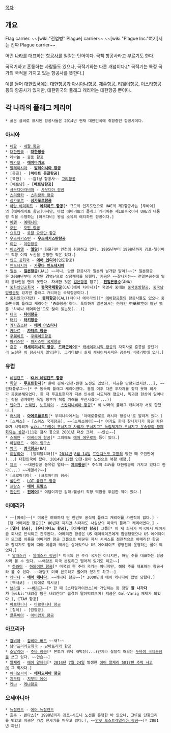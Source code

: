 [[목차]]

== 개요 ==

Flag carrier. ~~[wiki:"전염병" Plague] carrier~~ ~~[wiki:"Plague Inc."여기]서는 진짜 Plague carrier~~

어떤 [[나라]]를 대표하는 [[항공사]]를 일컫는 단어이다. 국책 항공사라고 부르기도 한다. 

국적기하고 혼동하는 사람들도 있으나, 국적기와는 다른 개념이다.[* 국적기는 특정 국가의 국적을 가지고 있는 항공사를 뜻한다.]

예를 들어 [[대한민국]]에는 [[대한항공]]과 [[아시아나항공]], [[제주항공]], [[티웨이항공]], [[이스타항공]] 등의 항공사가 있지만, 대한민국의 플래그 캐리어는 대한항공 뿐이다.

== 각 나라의 플래그 케리어 ==
 * 굵은 글씨로 표시된 항공사들은 2014년 현재 대한민국에 취항중인 항공사이다.
=== 아시아 ===
 * [[네팔]] - [[네팔 항공]]
 * [[대한민국]] - '''[[대한항공]]'''
 * [[레바논]] - [[중동 항공]]
 * [[마카오]] - '''[[에어마카오]]'''
 * [[말레이시아]] - '''[[말레이시아 항공]]'''
 * [몽골] - '''[미아트 몽골항공]'''
 * [북한] - ~~김1성 항공사~~ [[고려항공]]
 * [베트남] - '''[베트남항공]'''
 * [[사우디아라비아]] - [[사우디아 항공]]
 * [[스리랑카]] - [[스리랑카 항공]]
 * [[싱가포르]] - '''[[싱가포르항공]]'''
 * [[아랍 에미리트]] - '''[[에티하드 항공]]'''[* 규모와 인지도면으로 UAE의 제1항공사는 [두바이]의 [에미레이트 항공]이지만, 아랍 에미리트의 플래그 캐리어는 제1토후국이자 UAE의 대통령 직을 수행하는 [아부다비] 왕실 소유의 에티하드 항공이다.]
 * [[예멘]] - [[예메니아]]
 * [[오만]] - [[오만 항공]]
 * [[요르단]] - [[로얄 요르단 항공]]
 * [[우즈베키스탄]] - '''[[우즈베키스탄항공]]'''
 * [[이란]] - [[이란항공]]
 * [[이스라엘]] - '''[[엘알]]'''[* 화물기만 인천에 취항하고 있다. 1995년부터 1998년까지 김포-텔아비브 직항 여객 노선을 운행한 적은 있다.]
 * [[인도 공화국]] - '''[[에어 인디아]]'''(인도항공)
 * [[인도네시아]] - '''[[가루다 인도네시아]]'''
 * [[일본]] - '''[[일본항공]]'''(JAL) ~~아니, 망한 항공사가 일본의 날개란 말야?~~[* 일본항공은 2009년부터 시작된 경영난으로 상장폐지를 당했다. 지금은 ~~잘나가는~~ 전일본공수에 밀려 콩라인을 면치 못한다. 자세한 것은 [[일본항공]] 참고], '''[[전일본공수]]'''(ANA)
 * [[중화인민공화국]] - '''[[중국국제항공]]'''(CA)(에어 차이나)[* 국영사 중에는 [[중국동방항공]], [[중국남방항공]]도 있지만 플래그 캐리어는 국제항공이다.]
 * [[중화민국]](대만) - '''[[중화항공]]'''(CAL)(차이나 에어라인)[* [[에바항공]]등의 항공사들도 있으나 중화민국의 플래그 캐리어는 '중화항공'이다. 특이하게 일본에서는 한자인 中華航空이 아닌 영문 '차이나 에어라인'으로 많이 읽는듯(...)]
 * [[태국]] - '''[[타이항공]]'''
 * [[터키]] - '''[[터키항공]]'''
 * [[카자흐스탄]] - '''[[에어 아스타나]]'''
 * [[카타르]] - '''[[카타르 항공]]'''
 * [[쿠웨이트]] - [[쿠웨이트항공]]
 * [[파키스탄]] - [[파키스탄 국제항공]]
 * [[홍콩]] - '''[[캐세이퍼시픽 항공]]''', '''[[드래곤에어]]'''[* [[캐세이퍼시픽 항공]]의 자회사로 홍콩발 중단거리 노선은 이 항공사가 일임한다. 그러다보니 실제 캐세이퍼시픽은 광동체 비행기밖에 없다.]
=== 유럽 ===
 * [[네덜란드]] - '''[[KLM 네덜란드 항공]]'''
 * [[독일]] - '''[[루프트한자]]'''[* 한때 김해-인천-뮌헨 노선도 있었다. 지금은 단항되었지만...], ~~인터플루그~~[* 구 동독의 플래그 캐리어였다. 통일 이후 다른 투자자를 찾지 못해 회사가 공중분해되었다. 한 때 루프트한자가 지분 인수를 시도하려 했으나, 독과점 현상이 일어나는 것을 경계했던 독일 정부가 직접 거래를 무산시켰다(...)]
 * [[덴마크]], [[스웨덴]], [[노르웨이]] - [[스칸디나비아 항공]][* 세 나라의 플래그 캐리어가 서로 합쳤다.]
 * [[러시아]] - '''[[아에로플로트]]'''[* 우리나라에서는 '아에로플로트 러시아 항공사'로 알려져 있다.]
 * [스위스] - [스위스 국제항공], ~~[스위스에어]~~[* 여기도 한때 잘나가다가 항공 자유화가 시작되자 [[wiki:"가정이 무너지고 사회가 무너지고" 독점체계가 무너지고 운송량이 황폐화되는 상황]]+111편 참사 등으로 2001년 파산 크리. ~~안습~~]
 * [[스페인]] - [[이베리아 항공]][* 그외에도 [[에어 에우로파]] 등이 있다.]
 * [[아일랜드]] - [[에어 링구스]]
 * [[영국]] - '''[[영국항공]]'''(BA)
 * [[이탈리아]] - [알리탈리아][* [[2014년]] [[8월 14일]] [[프란치스코 교황]]의 방한 때 오랜만에(...) 대한민국에 왔다. 2014년 12월 인천-로마 노선으로 복항 예정.]
 * [[체코]] - ~~대한항공 동유럽 멀티~~ '''[[체코항공]]'''[* 주식의 44%를 대한항공이 가지고 있다고 한다(...) ~~계열사?~~]
 * [크로아티아] - [크로아티아 항공]
 * [[폴란드]] - [[LOT 폴란드 항공]]
 * [[프랑스]] - '''[[에어 프랑스]]'''
 * [[핀란드]] - '''[[핀에어]]'''[* 여담이지만 김해-헬싱키 직항 떡밥을 투입한 적이 있다.]

=== 아메리카 ===
 * ~~[미국]~~[* 미국은 여태까지 단 한번도 공식적 플래그 캐리어를 가진적이 없다.] - [팬 아메리칸 항공][* 80년대 까지만 하더라도 사실상의 미국의 플래그 캐리어였다.] -> '''[델타 항공], [유나이티드 항공], [아메리칸 항공]''' 그룹[* 이 세 회사가 미국에서 메이저급 회사로 인식되고 간주된다. 아메리칸 항공은 US 에어웨이즈에게 합병당했으나 US 에어웨이가 모그룹 이름을 아메리칸 항공 그룹으로 바꾼뒤 자사 서비스를 점진적으로 아메리칸 항공과 합치기로 함에 따라 이름과 역사는 살아있으나 US 에어웨이즈 경영진이 운영하는 꼴이 되었다.]
  * [[알래스카]] - [[알래스카 항공]][* 미국의 한 주라 국가는 아니지만, 해당 주를 대표하는 항공사라 볼 수 있다. ~~애당초 미국 본토하고 떨어져 있기도 하고~~]
  * [[하와이]] - [[하와이안 항공]][* 미국의 한 주라 국가는 아니지만, 해당 주를 대표하는 항공사라 볼 수 있다. ~~애당초 미국 본토하고 떨어져 있기도 하고~~]
 * [[캐나다]] - '''[[에어 캐나다]]''', ~~캐나다 항공~~[* 2000년에 에어 캐나다에 합병 당했다.]
 * [멕시코] - [아에로 멕시코]
 * [[브라질]] - ~~[[바리그]]~~[* 한 때 [스타얼라이언스]에 가입하는 등 정말 '''잘 나가다가''' [wiki:"내려갈 팀은 내려간다" 급격히 말아먹었으며] 지금은 Gol-Varig 체제가 되었다.], [TAM 항공]
 * [[아르헨티나]] - [[아르헨티나 항공]]
 * [칠레] - [란항공]
 * [[콜롬비아]] - [[아비앙카 항공]]
=== 아프리카 ===
 * [[감비아]] - [[감비아 버드]] ~~새?~~
 * [[남아프리카공화국]] - [[남아프리카 항공]]
 * [[소말리아]] - [[주바 항공]][* 본토가 워낙 개막장(...)인지라 실질적 허브는 [[두바이 국제공항]]을 쓰고 있다. ~~안습~~]
 * [[알제리]] - [[에어 알제리]][* [[2014년]] [[7월 24일]] 발생한 [[에어 알제리 5017편 추락 사고]]의 그 회사다.]
 * [[에티오피아]] - '''[[에티오피아 항공]]'''
 * [[지부티]] - [[지부티 에어]]
 * [[케냐]] - [[케냐항공]]
=== 오세아니아 ===
 * [[뉴질랜드]] - [[에어 뉴질랜드]]
 * [[호주]] - [[콴타스]][* 1998년까지 김포-시드니 노선을 운행한 바 있으나, IMF로 단항크리를 맞았고 지금은 가끔 전세기를 띄우고 있다.], ~~[[안셋 오스트레일리아 항공]]~~[* 2001년 파산]
